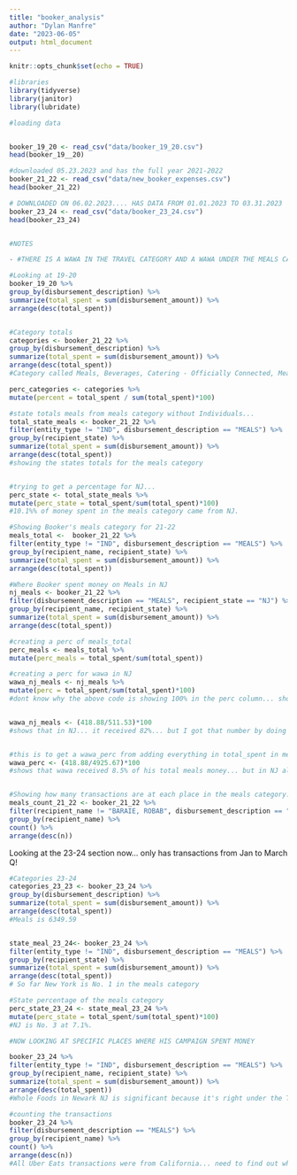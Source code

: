 ```yaml
---
title: "booker_analysis"
author: "Dylan Manfre"
date: "2023-06-05"
output: html_document
---
```


```r
knitr::opts_chunk$set(echo = TRUE)
```

```r
#libraries
library(tidyverse)
library(janitor)
library(lubridate)

```

```r
#loading data


booker_19_20 <- read_csv("data/booker_19_20.csv")
head(booker_19__20)

#downloaded 05.23.2023 and has the full year 2021-2022
booker_21_22 <- read_csv("data/new_booker_expenses.csv")
head(booker_21_22)

# DOWNLOADED ON 06.02.2023.... HAS DATA FROM 01.01.2023 TO 03.31.2023
booker_23_24 <- read_csv("data/booker_23_24.csv")
head(booker_23_24)



```

```r

#NOTES

- #THERE IS A WAWA IN THE TRAVEL CATEGORY AND A WAWA UNDER THE MEALS CATEGORY.... NEED TO COMBINE THOSE TWO TO GET A TOTAL FOR WAWA.

```

```r

#Looking at 19-20
booker_19_20 %>% 
group_by(disbursement_description) %>% 
summarize(total_spent = sum(disbursement_amount)) %>% 
arrange(desc(total_spent))


#Category totals
categories <- booker_21_22 %>% 
group_by(disbursement_description) %>% 
summarize(total_spent = sum(disbursement_amount)) %>% 
arrange(desc(total_spent))
#Category called Meals, Beverages, Catering - Officially Connected, Meals Refund

perc_categories <- categories %>%
mutate(percent = total_spent / sum(total_spent)*100)

#state totals meals from meals category without Individuals...
total_state_meals <- booker_21_22 %>%
filter(entity_type != "IND", disbursement_description == "MEALS") %>% 
group_by(recipient_state) %>% 
summarize(total_spent = sum(disbursement_amount)) %>% 
arrange(desc(total_spent))
#showing the states totals for the meals category


#trying to get a percentage for NJ...
perc_state <- total_state_meals %>% 
mutate(perc_state = total_spent/sum(total_spent)*100)
#10.1%% of money spent in the meals category came from NJ.

#Showing Booker's meals category for 21-22
meals_total <-  booker_21_22 %>%
filter(entity_type != "IND", disbursement_description == "MEALS") %>%
group_by(recipient_name, recipient_state) %>%
summarize(total_spent = sum(disbursement_amount)) %>% 
arrange(desc(total_spent))

#Where Booker spent money on Meals in NJ
nj_meals <- booker_21_22 %>%
filter(disbursement_description == "MEALS", recipient_state == "NJ") %>%
group_by(recipient_name, recipient_state) %>%
summarize(total_spent = sum(disbursement_amount)) %>% 
arrange(desc(total_spent))

#creating a perc of meals_total
perc_meals <- meals_total %>% 
mutate(perc_meals = total_spent/sum(total_spent))

#creating a perc for wawa in NJ
wawa_nj_meals <- nj_meals %>% 
mutate(perc = total_spent/sum(total_spent)*100)
#dont know why the above code is showing 100% in the perc column... should show 81.9%


wawa_nj_meals <- (418.88/511.53)*100
#shows that in NJ... it received 82%... but I got that number by doing free hand math.


#this is to get a wawa_perc from adding everything in total_spent in meals_total and then isolating wawa.
wawa_perc <- (418.88/4925.67)*100
#shows that wawa received 8.5% of his total meals money... but in NJ alone it received 82%.



```

```r
#Showing how many transactions are at each place in the meals category. Not limited by State.
meals_count_21_22 <- booker_21_22 %>% 
filter(recipient_name != "BARAIE, ROBAB", disbursement_description == "MEALS") %>%
group_by(recipient_name) %>% 
count() %>% 
arrange(desc(n))
```


Looking at the 23-24 section now... only has transactions from Jan to March Q!


```r
#Categories 23-24
categories_23_23 <- booker_23_24 %>% 
group_by(disbursement_description) %>% 
summarize(total_spent = sum(disbursement_amount)) %>% 
arrange(desc(total_spent))
#Meals is 6349.59


state_meal_23_24<- booker_23_24 %>%
filter(entity_type != "IND", disbursement_description == "MEALS") %>% 
group_by(recipient_state) %>% 
summarize(total_spent = sum(disbursement_amount)) %>% 
arrange(desc(total_spent))
# So far New York is No. 1 in the meals category

#State percentage of the meals category
perc_state_23_24 <- state_meal_23_24 %>% 
mutate(perc_state = total_spent/sum(total_spent)*100)
#NJ is No. 3 at 7.1%.

#NOW LOOKING AT SPECIFIC PLACES WHERE HIS CAMPAIGN SPENT MONEY

booker_23_24 %>% 
filter(entity_type != "IND", disbursement_description == "MEALS") %>%
group_by(recipient_name, recipient_state) %>%
summarize(total_spent = sum(disbursement_amount)) %>% 
arrange(desc(total_spent))
#Whole Foods in Newark NJ is significant because it's right under the TAPInto office and also Swahili Village

#counting the transactions
booker_23_24 %>% 
filter(disbursement_description == "MEALS") %>%
group_by(recipient_name) %>% 
count() %>% 
arrange(desc(n))
#All Uber Eats transactions were from California... need to find out where he orders from. 





```



